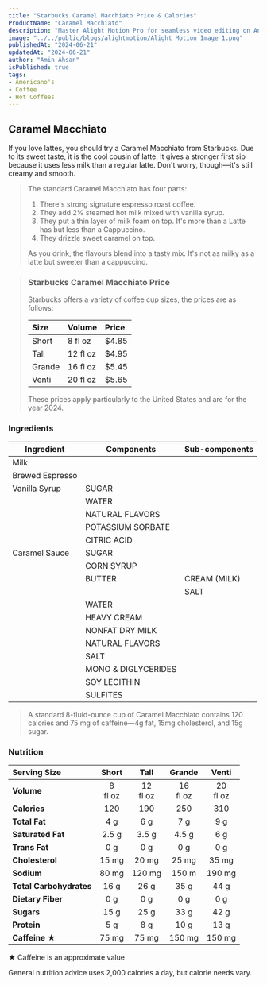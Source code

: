 ```yaml
---
title: "Starbucks Caramel Macchiato Price & Calories"
ProductName: "Caramel Macchiato"  
description: "Master Alight Motion Pro for seamless video editing on Android, iOS, and Tablets with our ultimate guide, unlocking advanced features and elevating your skills in 2024!"
image: "../../public/blogs/alightmotion/Alight Motion Image 1.png"
publishedAt: "2024-06-21"
updatedAt: "2024-06-21"
author: "Amin Ahsan"
isPublished: true
tags:
- Americano's
- Coffee
- Hot Coffees   
---
```


 
## Caramel Macchiato 
  If you love lattes, you should try a Caramel Macchiato from Starbucks. Due to its sweet taste, it is the cool cousin of latte. It gives a stronger first sip because it uses less milk than a regular latte. Don't worry, though—it's still creamy and smooth.

> The standard Caramel Macchiato has four parts:
> 1. There's strong signature espresso roast coffee.
> 2. They add 2% steamed hot milk mixed with vanilla syrup.
> 3. They put a thin layer of milk foam on top. It's more than a Latte has but less than a Cappuccino. 
> 4. They drizzle sweet caramel on top.
> 
> As you drink, the flavours blend into a tasty mix. It's not as milky as a latte but sweeter than a cappuccino.


> ### Starbucks Caramel Macchiato Price
>
> Starbucks offers a variety of coffee cup sizes, the prices are as follows:
>
> | Size    |   Volume     | Price |
> |:--------|:-------------|:------|
> | Short   | 8 fl oz      | $4.85 |
> | Tall    | 12 fl oz     | $4.95 |
> | Grande  | 16 fl oz     | $5.45 |
> | Venti   | 20 fl oz     | $5.65 |
>
> These prices apply particularly to the United States and are for the year 2024.

### Ingredients
| Ingredient              | Components                                   | Sub-components  |
|-------------------------|----------------------------------------------|-----------------|
| Milk                    |                                              |                 |
| Brewed Espresso         |                                              |                 |
| Vanilla Syrup           | SUGAR                                        |                 |
|                         | WATER                                        |                 |
|                         | NATURAL FLAVORS                              |                 |
|                         | POTASSIUM SORBATE                            |                 |
|                         | CITRIC ACID                                  |                 |
| Caramel Sauce           | SUGAR                                        |                 |
|                         | CORN SYRUP                                   |                 |
|                         | BUTTER                                       | CREAM (MILK)    |
|                         |                                              | SALT            |
|                         | WATER                                        |                 |
|                         | HEAVY CREAM                                  |                 |
|                         | NONFAT DRY MILK                              |                 |
|                         | NATURAL FLAVORS                                  |                 |
|                         | SALT                                         |                 |
|                         | MONO & DIGLYCERIDES                                  |                 |
|                         | SOY LECITHIN                                  |                 |
|                         | SULFITES                                  |                 |

> A standard 8-fluid-ounce cup of Caramel Macchiato contains 120 calories and 75 mg of caffeine—4g fat, 15mg cholesterol, and 15g sugar. 

### Nutrition
|  Serving Size            | Short           | Tall       | Grande     | Venti       |
|:-------------------------|:--------------:|:------------:|:----------:|:-----------:|
| **Volume**               | 8 <br/> fl oz| 12 <br/> fl oz| 16 <br/> fl oz | 20 <br/> fl oz| 
| **Calories**             | 120          | 190          | 250        | 310          |
| **Total Fat**            | 4 g          | 6 g          | 7 g        | 9 g           |
| **Saturated Fat**        | 2.5 g        | 3.5 g        | 4.5 g      | 6 g       |
| **Trans Fat**            | 0 g          | 0 g          | 0   g      | 0 g          |
| **Cholesterol**          | 15 mg        | 20 mg        | 25 mg      | 35 mg           |
| **Sodium**               | 80 mg        | 120 mg       | 150 m      | 190 mg       | 
| **Total Carbohydrates**  | 16 g         | 26 g         | 35 g       | 44 g         |
| **Dietary Fiber**        | 0 g          | 0 g          | 0 g        | 0 g          |
| **Sugars**               | 15 g         | 25 g         | 33  g      | 42 g         |
| **Protein**              | 5 g          | 8 g          |  10 g      | 13 g           |
| **Caffeine ★**           | 75 mg       | 75 mg         | 150  mg    | 150 mg        |

★ Caffeine is an approximate value

General nutrition advice uses 2,000 calories a day, but calorie needs vary.